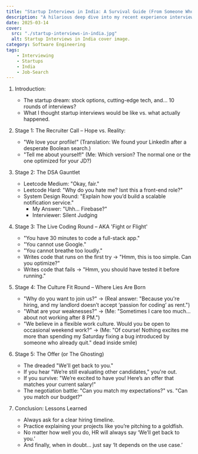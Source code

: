 ```yaml
---
title: "Startup Interviews in India: A Survival Guide (From Someone Who Barely Survived)"
description: "A hilarious deep dive into my recent experience interviewing at top startups in India, featuring impossible DSA rounds, silent-judging interviewers, and the ultimate battle: negotiating the offer (or getting ghosted)."
date: 2025-03-14
cover:
  src: "./startup-interviews-in-india.jpg"
  alt: Startup Interviews in India cover image.
category: Software Engineering
tags:
    - Interviewing
    - Startups
    - India
    - Job-Search
---
```


1. Introduction:
    - The startup dream: stock options, cutting-edge tech, and… 10 rounds of interviews?
    - What I thought startup interviews would be like vs. what actually happened.

2. Stage 1: The Recruiter Call – Hope vs. Reality:
    - "We love your profile!" (Translation: We found your LinkedIn after a desperate Boolean search.)
    - "Tell me about yourself!" (Me: Which version? The normal one or the one optimized for your JD?)

3. Stage 2: The DSA Gauntlet
    - Leetcode Medium: "Okay, fair."
    - Leetcode Hard: "Why do you hate me? Isnt this a front-end role?"
    - System Design Round: "Explain how you’d build a scalable notification service."
        - My Answer: "Uhh… Firebase?"
        - Interviewer: Silent Judging

4. Stage 3: The Live Coding Round – AKA 'Fight or Flight'
    - "You have 30 minutes to code a full-stack app."
    - "You cannot use Google."
    - "You cannot breathe too loudly."
    - Writes code that runs on the first try → "Hmm, this is too simple. Can you optimize?"
    - Writes code that fails → "Hmm, you should have tested it before running."

5. Stage 4: The Culture Fit Round – Where Lies Are Born
    - "Why do you want to join us?" → (Real answer: "Because you're hiring, and my landlord doesn’t accept ‘passion for coding’ as rent.")
    - "What are your weaknesses?" → (Me: "Sometimes I care too much… about not working after 8 PM.")
    - "We believe in a flexible work culture. Would you be open to occasional weekend work?" → (Me: "Of course! Nothing excites me more 
    than spending my Saturday fixing a bug introduced by someone who already quit." dead inside smile)

6. Stage 5: The Offer (or The Ghosting)
    - The dreaded "We'll get back to you."
    - If you hear "We’re still evaluating other candidates," you're out.
    - If you survive: "We’re excited to have you! Here’s an offer that matches your current salary!"
    - The negotiation battle: "Can you match my expectations?" vs. "Can you match our budget?"

7. Conclusion: Lessons Learned
    - Always ask for a clear hiring timeline.
    - Practice explaining your projects like you’re pitching to a goldfish.
    - No matter how well you do, HR will always say ‘We’ll get back to you.’
    - And finally, when in doubt… just say ‘It depends on the use case.’